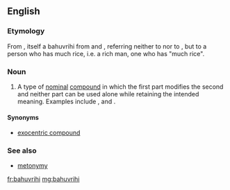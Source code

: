 ==English==
{{wikipedia}}

===Etymology===
From {{etyl|sa|en}} {{term|sc=Deva|बहुव्रीहि|tr=bahú-vrīhi||much rice|lang=sa}}, itself a bahuvrihi from {{term|sc=Deva|बहु|tr=bahu||much|lang=sa}} and {{term|sc=Deva|व्रीहि|tr=vrīhi||rice|lang=sa}}, referring neither to {{term|much}} nor to {{term|rice}}, but to a person who has much rice, i.e. a rich man, one who has "much rice".

===Noun===
{{en-noun}}

# {{context|linguistics|lang=en}} A type of [[nominal]] [[compound]] in which the first part modifies the second and neither part can be used alone while retaining the intended meaning. Examples include {{term|redcoat}}, {{term|bluestocking}} and {{term|lowlife}}.

====Synonyms====
* [[exocentric compound]]

===See also===
* [[metonymy]]

[[fr:bahuvrihi]]
[[mg:bahuvrihi]]